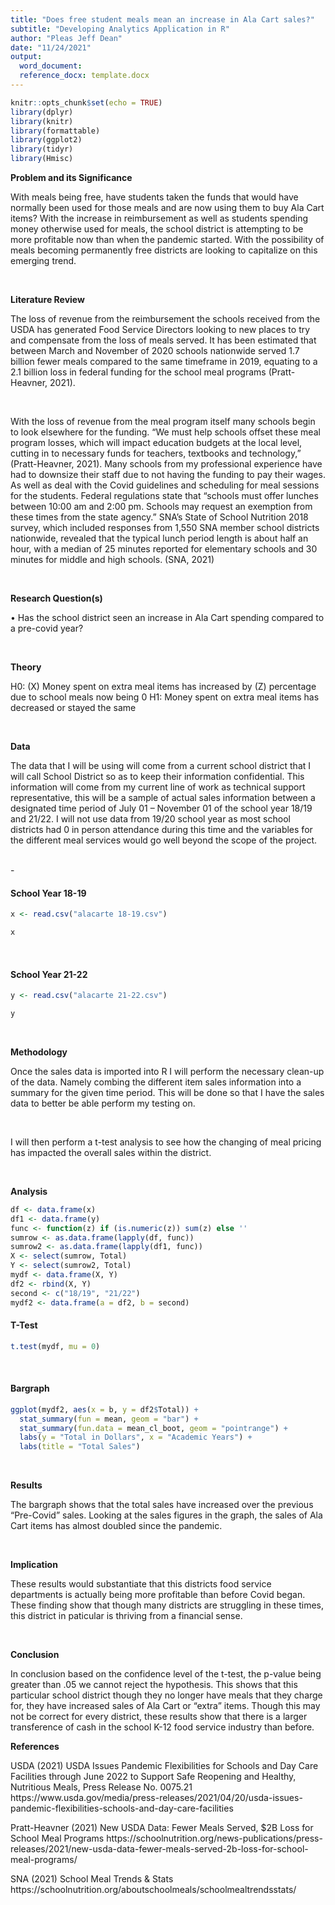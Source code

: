 ---
title: "Does free student meals mean an increase in Ala Cart sales?"
subtitle: "Developing Analytics Application in R"
author: "Pleas Jeff Dean"
date: "11/24/2021"
output: 
  word_document:
  reference_docx: template.docx
---


```{r setup, include=FALSE}

knitr::opts_chunk$set(echo = TRUE)
library(dplyr)
library(knitr)
library(formattable)
library(ggplot2)
library(tidyr)
library(Hmisc)
```


**Problem and its Significance **

With meals being free, have students taken the funds that would have normally been used for those meals and are now using them to buy Ala Cart items? With the increase in reimbursement as well as students spending money otherwise used for meals, the school district is attempting to be more profitable now than when the pandemic started. With the possibility of meals becoming permanently free districts are looking to capitalize on this emerging trend. 

<br>

**Literature Review **

The loss of revenue from the reimbursement the schools received from the USDA has generated Food Service Directors looking to new places to try and compensate from the loss of meals served. It has been estimated that between March and November of 2020 schools nationwide served 1.7 billion fewer meals compared to the same timeframe in 2019, equating to a 2.1 billion loss in federal funding for the school meal programs (Pratt-Heavner, 2021).

<br>

With the loss of revenue from the meal program itself many schools begin to look elsewhere for the funding. “We must help schools offset these meal program losses, which will impact education budgets at the local level, cutting in to necessary funds for teachers, textbooks and technology,” (Pratt-Heavner, 2021). Many schools from my professional experience have had to downsize their staff due to not having the funding to pay their wages. As well as deal with the Covid guidelines and scheduling for meal sessions for the students. Federal regulations state that “schools must offer lunches between 10:00 am and 2:00 pm. Schools may request an exemption from these times from the state agency.” SNA’s State of School Nutrition 2018 survey, which included responses from 1,550 SNA member school districts nationwide, revealed that the typical lunch period length is about half an hour, with a median of 25 minutes reported for elementary schools and 30 minutes for middle and high schools. (SNA, 2021)

<br>

**Research Question(s)  **

•	Has the school district seen an increase in Ala Cart spending compared to a pre-covid year?

<br>

**Theory **

H0: (X) Money spent on extra meal items has increased by (Z) percentage due to school meals now being 0
H1: Money spent on extra meal items has decreased or stayed the same


<br>

**Data **

The data that I will be using will come from a current school district that I will call School District so as to keep their information confidential. This information will come from my current line of work as technical support representative, this will be a sample of actual sales information between a designated time period of July 01 – November 01 of the school year 18/19 and 21/22. I will not use data from 19/20 school year as most school districts had 0 in person attendance during this time and the variables for the different meal services would go well beyond the scope of the project. 

<br>-

#### School Year 18-19####

```{r, echo=FALSE}
x <- read.csv("alacarte 18-19.csv")
```

```{r, echo=TRUE}
x
```

<br>

#### School Year 21-22####

```{r, echo=FALSE}
y <- read.csv("alacarte 21-22.csv")
```

```{r, echo=TRUE}
y
```

<br>

**Methodology **

Once the sales data is imported into R I will perform the necessary clean-up of the data. Namely combing the different item sales information into a summary for the given time period. This will be done so that I have the sales data to better be able perform my testing on.

<br>

I will then perform a t-test analysis to see how the changing of meal pricing has impacted the overall sales within the district.

<br>

**Analysis**
```{r, echo=FALSE}
df <- data.frame(x)
df1 <- data.frame(y)
func <- function(z) if (is.numeric(z)) sum(z) else '' 
sumrow <- as.data.frame(lapply(df, func))
sumrow2 <- as.data.frame(lapply(df1, func))
X <- select(sumrow, Total)
Y <- select(sumrow2, Total)
mydf <- data.frame(X, Y)
df2 <- rbind(X, Y)
second <- c("18/19", "21/22")
mydf2 <- data.frame(a = df2, b = second)
```

#### T-Test ####
```{r, echo=TRUE}
t.test(mydf, mu = 0)
```

<br>

#### Bargraph ####
```{r, echo=TRUE}
ggplot(mydf2, aes(x = b, y = df2$Total)) +
  stat_summary(fun = mean, geom = "bar") +
  stat_summary(fun.data = mean_cl_boot, geom = "pointrange") +
  labs(y = "Total in Dollars", x = "Academic Years") +
  labs(title = "Total Sales")

```

<br>

**Results**

The bargraph shows that the total sales have increased over the previous "Pre-Covid" sales. Looking at the sales figures in the graph, the sales of Ala Cart items has almost doubled since the pandemic.

<br>

**Implication**

These results would substantiate that this districts food service departments is actually being more profitable than before Covid began. These finding show that though many districts are struggling in these times, this district in paticular is thriving from a financial sense.

<br>

**Conclusion**

In conclusion based on the confidence level of the t-test, the p-value being greater than .05 we cannot reject the hypothesis. This shows that this particular school district though they no longer have meals that they charge for, they have increased sales of Ala Cart or "extra" items. Though this may not be correct for every district, these results show that there is a larger transference of cash in the school K-12 food service industry than before.

\newpage
**References **

USDA (2021) USDA Issues Pandemic Flexibilities for Schools and Day Care Facilities through June 2022 to Support Safe Reopening and Healthy, Nutritious Meals, Press Release No. 0075.21
https://www.usda.gov/media/press-releases/2021/04/20/usda-issues-pandemic-flexibilities-schools-and-day-care-facilities

Pratt-Heavner (2021) New USDA Data: Fewer Meals Served, $2B Loss for School Meal Programs
https://schoolnutrition.org/news-publications/press-releases/2021/new-usda-data-fewer-meals-served-2b-loss-for-school-meal-programs/

SNA (2021) School Meal Trends & Stats 
https://schoolnutrition.org/aboutschoolmeals/schoolmealtrendsstats/

